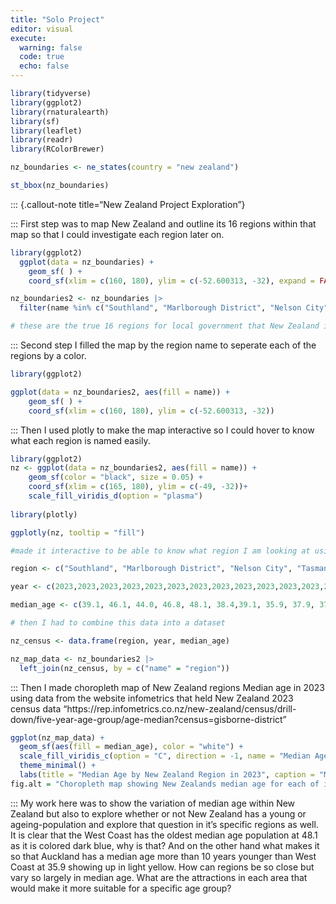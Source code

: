 ```yaml
---
title: "Solo Project"
editor: visual
execute: 
  warning: false
  code: true
  echo: false
---
```


```r
library(tidyverse)
library(ggplot2)
library(rnaturalearth)
library(sf)
library(leaflet)
library(readr)
library(RColorBrewer)

```
```r
nz_boundaries <- ne_states(country = "new zealand")

```

```r
st_bbox(nz_boundaries)
```
::: {.callout-note title="New Zealand Project Exploration"}

:::  First step was to map New Zealand and outline its 16 regions within that map so that I could investigate each region later on.


```r
library(ggplot2)
  ggplot(data = nz_boundaries) +
    geom_sf( ) +
    coord_sf(xlim = c(160, 180), ylim = c(-52.600313, -32), expand = FALSE)
```

```r
nz_boundaries2 <- nz_boundaries |>
  filter(name %in% c("Southland", "Marlborough District", "Nelson City", "Tasman District", "West Coast",  "Otago", "Canterbury","Auckland", "Waikato", "Wellington", "Manawatu-Wanganui", "Taranaki", "Northland", "Bay of Plenty", "Gisborne District","Hawke's Bay"))

# these are the true 16 regions for local government that New Zealand is divided up by. 
```

:::  Second step I filled the map by the region name to seperate each of the regions by a color.


```r
library(ggplot2)

ggplot(data = nz_boundaries2, aes(fill = name)) +
    geom_sf( ) +
    coord_sf(xlim = c(160, 180), ylim = c(-52.600313, -32))
```

:::  Then I used plotly to make the map interactive so I could hover to know what each region is named easily.


```r
library(ggplot2)
nz <- ggplot(data = nz_boundaries2, aes(fill = name)) +
    geom_sf(color = "black", size = 0.05) +
    coord_sf(xlim = c(165, 180), ylim = c(-49, -32))+
    scale_fill_viridis_d(option = "plasma")
               
library(plotly)

ggplotly(nz, tooltip = "fill")

#made it interactive to be able to know what region I am looking at using plotly.
```


```r
region <- c("Southland", "Marlborough District", "Nelson City", "Tasman District", "West Coast",  "Otago", "Canterbury","Auckland", "Waikato", "Wellington", "Manawatu-Wanganui", "Taranaki", "Northland", "Bay of Plenty", "Gisborne District","Hawke's Bay")

year <- c(2023,2023,2023,2023,2023,2023,2023,2023,2023,2023,2023,2023,2023,2023,2023,2023)

median_age <- c(39.1, 46.1, 44.0, 46.8, 48.1, 38.4,39.1, 35.9, 37.9, 37.9, 41.0, 40.4, 43.2, 39.7, 36.7, 40.4)

# then I had to combine this data into a dataset

nz_census <- data.frame(region, year, median_age)

```




```r
nz_map_data <- nz_boundaries2 |>
  left_join(nz_census, by = c("name" = "region"))
```




:::  Then I made choropleth map of New Zealand regions Median age in 2023 using data from the website infometrics that held New Zealand 2023 census data "https://rep.infometrics.co.nz/new-zealand/census/drill-down/five-year-age-group/age-median?census=gisborne-district"


```r
ggplot(nz_map_data) +
  geom_sf(aes(fill = median_age), color = "white") +
  scale_fill_viridis_c(option = "C", direction = -1, name = "Median Age") +
  theme_minimal() +
  labs(title = "Median Age by New Zealand Region in 2023", caption = "Made by Shaylee")
fig.alt = "Choropleth map showing New Zealands median age for each of it's 16 main regions based on it's 2023 Census data."
```

::: My work here was to show the variation of median age within New Zealand but also to explore whether or not New Zealand has a young or ageing-population and explore that question in it's specific regions as well. It is clear that the West Coast has the oldest median age population at 48.1 as it is colored dark blue, why is that? And on the other hand what makes it so that Auckland has a median age more than 10 years younger than West Coast at 35.9 showing up in light yellow. How can regions be so close but vary so largely in median age. What are the attractions in each area that would make it more suitable for a specific age group? 
